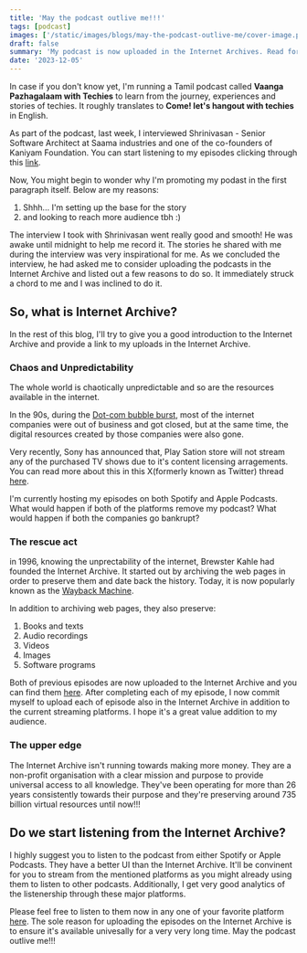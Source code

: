 ```yaml
---
title: 'May the podcast outlive me!!!'
tags: [podcast]
images: ['/static/images/blogs/may-the-podcast-outlive-me/cover-image.png'] # First element of list is cover image
draft: false
summary: 'My podcast is now uploaded in the Internet Archives. Read for a BTS story of uploading there and gain an introduction to the service'
date: '2023-12-05'
---
```


In case if you don't know yet, I'm running a Tamil podcast called **Vaanga Pazhagalaam with Techies** to learn from the journey, experiences and stories of techies. It roughly translates to **Come! let's hangout with techies** in English.

As part of the podcast, last week, I interviewed Shrinivasan - Senior Software Architect at Saama industries and one of the co-founders of Kaniyam Foundation. You can start listening to my episodes clicking through this [link](/podcast).

Now, You might begin to wonder why I'm promoting my podast in the first paragraph itself. Below are my reasons:

1. Shhh... I'm setting up the base for the story
1. and looking to reach more audience tbh :)

The interview I took with Shrinivasan went really good and smooth! He was awake until midnight to help me record it. The stories he shared with me during the interview was very inspirational for me. As we concluded the interview, he had asked me to consider uploading the podcasts in the Internet Archive and listed out a few reasons to do so. It immediately struck a chord to me and I was inclined to do it.

## So, what is Internet Archive?

In the rest of this blog, I'll try to give you a good introduction to the Internet Archive and provide a link to my uploads in the Internet Archive.

### Chaos and Unpredictability

The whole world is chaotically unpredictable and so are the resources available in the internet.

In the 90s, during the [Dot-com bubble burst](https://en.wikipedia.org/wiki/Dot-com_bubble), most of the internet companies were out of business and got closed, but at the same time, the digital resources created by those companies were also gone.

Very recently, Sony has announced that, Play Sation store will not stream any of the purchased TV shows due to it's content licensing arragements. You can read more about this in this X(formerly known as Twitter) thread [here](https://twitter.com/JAAY_ROCK_/status/1730645825162752406).

I'm currently hosting my episodes on both Spotify and Apple Podcasts. What would happen if both of the platforms remove my podcast? What would happen if both the companies go bankrupt?

### The rescue act

in 1996, knowing the unprectability of the internet, Brewster Kahle had founded the Internet Archive. It started out by archiving the web pages in order to preserve them and date back the history. Today, it is now popularly known as the [Wayback Machine](https://archive.org/web/).

In addition to archiving web pages, they also preserve:

1. Books and texts
1. Audio recordings
1. Videos
1. Images
1. Software programs

Both of previous episodes are now uploaded to the Internet Archive and you can find them [here](https://archive.org/details/vaanga-pazhagalaam-with-techies). After completing each of my episode, I now commit myself to upload each of episode also in the Internet Archive in addition to the current streaming platforms. I hope it's a great value addition to my audience.

### The upper edge

The Internet Archive isn't running towards making more money. They are a non-profit organisation with a clear mission and purpose to provide universal access to all knowledge. They've been operating for more than 26 years consistently towards their purpose and they're preserving around 735 billion virtual resources until now!!!

## Do we start listening from the Internet Archive?

I highly suggest you to listen to the podcast from either Spotify or Apple Podcasts. They have a better UI than the Internet Archive. It'll be convinent for you to stream from the mentioned platforms as you might already using them to listen to other podcasts. Additionally, I get very good analytics of the listenership through these major platforms.

Please feel free to listen to them now in any one of your favorite platform [here](/podcast). The sole reason for uploading the episodes on the Internet Archive is to ensure it's available univesally for a very very long time. May the podcast outlive me!!!
